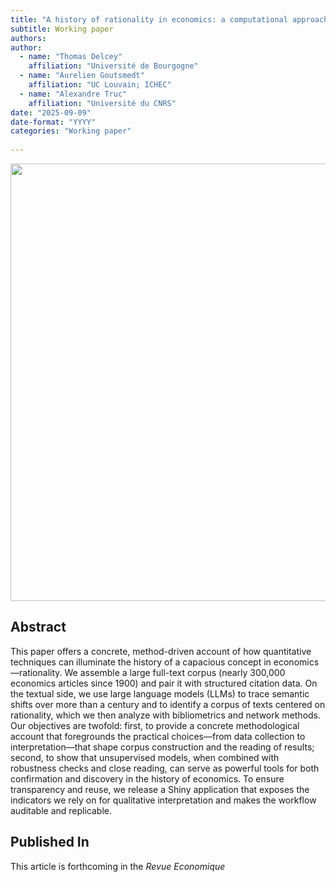 ```yaml
---
title: "A history of rationality in economics: a computational approach"
subtitle: Working paper   
authors: 
author: 
  - name: "Thomas Delcey"
    affiliation: "Université de Bourgogne"
  - name: "Aurelien Goutsmedt"
    affiliation: "UC Louvain; ICHEC"
  - name: "Alexandre Truc"
    affiliation: "Université du CNRS"
date: "2025-09-09"
date-format: "YYYY"
categories: "Working paper"
  
--- 
```


![](picture.png){width=700 fig-align="center"}

## Abstract 

This paper offers a concrete, method-driven account of how quantitative techniques can illuminate the history of a capacious concept in economics—rationality. We assemble a large full-text corpus (nearly 300,000 economics articles since 1900) and pair it with structured citation data. On the textual side, we use large language models (LLMs) to trace semantic shifts over more than a century and to identify a corpus of texts centered on rationality, which we then analyze with bibliometrics and network methods. Our objectives are twofold: first, to provide a concrete methodological account that foregrounds the practical choices—from data collection to interpretation—that shape corpus construction and the reading of results; second, to show that unsupervised models, when combined with robustness checks and close reading, can serve as powerful tools for both confirmation and discovery in the history of economics. To ensure transparency and reuse, we release a Shiny application that exposes the indicators we rely on for qualitative interpretation and makes the workflow auditable and replicable.

## Published In

This article is forthcoming in the _Revue Economique_ 
